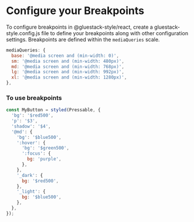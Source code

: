 
<Meta pageTitle="Breakpoints | gluestack-style" description="How to create and use breakpoints in gluestack-style. You can define your breakpoints in `gluestack-style.config.js`. Breakpoints are defined in `mediaQueries` scale." />





# Configure your Breakpoints

To configure breakpoints in @gluestack-style/react, create a gluestack-style.config.js file to define your breakpoints along with other configuration settings. Breakpoints are defined within the `mediaQueries` scale.

```jsx
mediaQueries: {
  base: '@media screen and (min-width: 0)',
  sm: '@media screen and (min-width: 480px)',
  md: '@media screen and (min-width: 768px)',
  lg: '@media screen and (min-width: 992px)',
  xl: '@media screen and (min-width: 1280px)',
},
```

### To use breakpoints

```jsx
const MyButton = styled(Pressable, {
  'bg': '$red500',
  'p': '$3',
  'shadow': '$4',
  '@md': {
    'bg': '$blue500',
    ':hover': {
      'bg': '$green500',
      ':focus': {
        bg: 'purple',
      },
    },
    '_dark': {
      bg: '$red500',
    },
    '_light': {
      bg: '$blue500',
    },
  },
});
```
